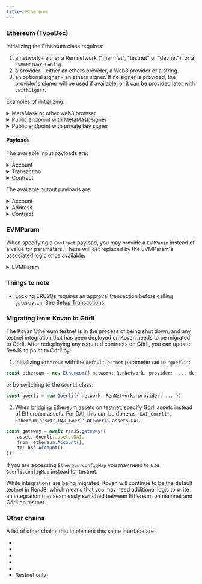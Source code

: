 ```yaml
---
title: Ethereum
---
```



<DocTag type={DocType.Reference} />

### Ethereum <TypeDoc name="Ethereum">(TypeDoc)</TypeDoc>

Initializing the Ethereum class requires:

1. a network - either a Ren network ("mainnet", "testnet" or "devnet"), or a `EVMmNetworkConfig`.
2. a provider - either an ethers provider, a Web3 provider or a string.
3. an optional signer - an ethers signer. If no signer is provided, the provider's signer will be used if available, or it can be provided later with `.withSigner`.

Examples of initializing:

<details><summary>MetaMask or other web3 browser</summary>

After calling `eth_requestAccounts`, you can then pass `window.ethereum` directly to the Ethereum class:

```ts
await window.ethereum.request({ method: "eth_requestAccounts" });

new Ethereum({
    network: "testnet",
    provider: window.ethereum,
});
```

If you are using TypeScript, you can add this anywhere in your code to avoid getting an type error when accessing `window.ethereum`.

```ts
declare global {
    interface Window {
        ethereum: any;
    }
}
```

Because the Ethereum constructor is synchronous, it won't immediately check that the provider is connected to the right network. In a front-end dApp, you should check the network by doing:

```ts
const { chainId } = await provider.getNetwork();
if (chainId !== parseInt(ethereum.network.network.chainId)) {
    throw new Error(
        `Wrong network - please change to ${ethereum.network.network.chainName}`
    );
}
```

</details>

<details><summary>Public endpoint with MetaMask signer</summary>

```ts
new Ethereum({
    network: "mainnet",
    provider: "https://cloudflare-eth.com",
});

await window.ethereum.request({ method: "eth_requestAccounts" });
const web3Provider = new ethers.providers.Web3Provider(
    (window as any).ethereum
);
chain.withSigner(web3Provider.getSigner());
```

</details>

<details><summary>Public endpoint with private key signer</summary>

```ts
import { Wallet } from "ethers";

new Ethereum({
    network: "mainnet",
    provider: "https://cloudflare-eth.com",
    signer: Wallet.fromMnemonic(
        "apple bank cargo ...",
    );
});
```

</details>

#### Payloads

The available input payloads are:

<details><summary>Account</summary>

<TypeDoc name="Ethereum.Account">ethereum.Account</TypeDoc> allows you to specify
the user's connected address as the origin of assets to be burnt or locked.

```tsx
renJS.gateway({
    asset: "BTC",
    from: ethereum.Account({ amount: "0.1", convertUnit: true }),
    ...
})
```

Required parameters:

-   `amount` - the asset amount to lock or burn

Optional parameters:

-   `convertUnit` - convert the `amount` to the chain's smallest unit.
-   `account` - specify the account that the user should have connected when they submit.

You can specify a specific account by providing an `account` field in the options - this account should be connected when the user is prompted to submit the transaction.

</details>

<details><summary>Transaction</summary>

<TypeDoc name="Ethereum.Transaction">ethereum.Transaction</TypeDoc> allows you to
specify a specific Ethereum transaction, instead of watching for deposits to the
gateway address. Note that the recipient address of the transaction should still
match the gateway address generated from the to-chain's parameters.

The transaction should be of type <code>Partial<<TypeDoc name="ChainTransaction" />></code>, with at least one of the `txid` or `txidFormatted` is defined.

```tsx
renJS.gateway({
    asset: "BTC",
    from: ethereum.Transaction({
      // The transaction's hash in the usual Ethereum hex encoding.
      txidFormatted: "0xa1075db55d416d3ca199f55b6084e2115b9345e16c5cf302fc80e9d5fbf5d48d",
      // The transaction's hash in URL-base64 encoding.
      txid: "oQddtV1BbTyhmfVbYITiEVuTReFsXPMC_IDp1fv11I0",
    }),
    ...
})
```

</details>

<details><summary>Contract</summary>

<TypeDoc name="Ethereum.Contract">ethereum.Contract</TypeDoc> allows you to specify
a call to a contract as the input transaction. The contract call should make a call
to `burn` or `lock` on a Ren Gateway contract.

```tsx
renJS.gateway({
    asset: "BTC",
    from: ethereum.Contract({
      to: "0x1234",
      method: "testBurnFunction",
      withRenParams: false,
      params: {
        {
            name: "message",
            type: "string",
            value: "Hello world.",
        },
      },
    }),
    ...
})
```

`withRenParams` should be false for inputs - see the output Contract payload for details.

</details>

The available output payloads are:

<details><summary>Account</summary>

<TypeDoc name="Ethereum.Account">ethereum.Account</TypeDoc> allows you to specify
the user's account as the recipient of the minted or released funds.

```tsx
renJS.gateway({
    asset: "BTC",
    ...
    to: ethereum.Account(),
})
```

Optional parameters:

-   `account` - specify the account that the user should have connected when they submit.
-   `anyoneCanSubmit` - by default, only the specified account can submit the output transaction. Set `anyoneCanSubmit` to `true` to allow anyone to submit the transaction for the user.

</details>

<details><summary>Address</summary>

<TypeDoc name="Ethereum.Address">ethereum.Address</TypeDoc> allows you to specify
an Ethereum address for receiving the minted/released funds.

```tsx
renJS.gateway({
    asset: "BTC",
    ...
    to: ethereum.Address("0x1234..."),
})
```

</details>

<details><summary>Contract</summary>

<TypeDoc name="Ethereum.Contract">ethereum.Contract</TypeDoc> allows you to specify
a call to a contract as the output transaction. The contract call should make a call
to `mint` or `release` on a Ren Gateway contract.

```tsx
renJS.gateway({
    asset: "BTC",
    from: ethereum.Contract({
      to: "0x1234...",
      method: "testMintFunction",
      withRenParams: true,
      params: {
        {
            name: "message",
            type: "string",
            value: "Hello world.",
        },
      },
    }),
    ...
})
```

`withRenParams` should be set to true if the contract function expected the Ren params `amount`, `nHash` and `signature` as its last three parameters.

It adds the following three parameters to the contract call:

<details><summary>Ren Params</summary>

```tsx
{
    name: "amount",
    type: "uint256",
    value: EVMParam.EVM_AMOUNT,
    notInPayload: true,
    renParam: true,
},
{
    name: "nHash",
    type: "bytes32",
    value: EVMParam.EVM_NHASH,
    notInPayload: true,
    renParam: true,
},
{
    name: "signature",
    type: "bytes",
    value: EVMParam.EVM_SIGNATURE,
    notInPayload: true,
    renParam: true,
},
```

See [EVMParam](#evmparam) below.

</details>

</details>

### EVMParam

When specifying a `Contract` payload, you may provide a `EVMParam` instead of a value for parameters. These will get replaced by the EVMParam's associated logic once available.

<details><summary>EVMParam</summary>

<Enumerate title={"EMVParam"}>
    <p><TypeDoc name="EVMParam.EVM_INPUT_TYPE">EVM_INPUT_TYPE</TypeDoc> - whether the input is a "lock" or a "burn"</p>
    <p><TypeDoc name="EVMParam.EVM_OUTPUT_TYPE">EVM_OUTPUT_TYPE</TypeDoc> - whether the output is a "mint" or a "release"</p>
    <p><TypeDoc name="EVMParam.EVM_TRANSACTION_TYPE">EVM_TRANSACTION_TYPE</TypeDoc> - whether the transaction is a "setup", "mint", "burn", "lock" or "release</p>
    <p><TypeDoc name="EVMParam.EVM_TOKEN_ADDRESS">EVM_TOKEN_ADDRESS</TypeDoc> - the address of the token being transferred - either the ren-asset or the lock-asset</p>
    <p><TypeDoc name="EVMParam.EVM_TOKEN_DECIMALS">EVM_TOKEN_DECIMALS</TypeDoc> - the decimals of the token</p>
    <p><TypeDoc name="EVMParam.EVM_GATEWAY_IS_DEPOSIT_ASSET">EVM_GATEWAY_IS_DEPOSIT_ASSET</TypeDoc> - whether the funds need to be transferred to a gateway address using TransferWithLog</p>
    <p><TypeDoc name="EVMParam.EVM_GATEWAY_DEPOSIT_ADDRESS">EVM_GATEWAY_DEPOSIT_ADDRESS</TypeDoc> - the gateway address for native assets (e.g. ETH)</p>
    <p><TypeDoc name="EVMParam.EVM_TRANSFER_WITH_LOG_CONTRACT">EVM_TRANSFER_WITH_LOG_CONTRACT</TypeDoc> - the address of the TransferWithLog contract</p>
    <p><TypeDoc name="EVMParam.EVM_ACCOUNT">EVM_ACCOUNT</TypeDoc> - the connected account</p>
    <p><TypeDoc name="EVMParam.EVM_ACCOUNT_IS_CONTRACT">EVM_ACCOUNT_IS_CONTRACT</TypeDoc> - whether the account has code deployed to it</p>
    <p><TypeDoc name="EVMParam.EVM_GATEWAY">EVM_GATEWAY</TypeDoc> - the address of the relevant gateway</p>
    <p><TypeDoc name="EVMParam.EVM_ASSET">EVM_ASSET</TypeDoc> - the asset being transacted</p>
    <p><TypeDoc name="EVMParam.EVM_AMOUNT">EVM_AMOUNT</TypeDoc> - the amount signed by RenVM (mints and releases)</p>
    <p><TypeDoc name="EVMParam.EVM_NHASH">EVM_NHASH</TypeDoc> - the RenVM transaction's nHash</p>
    <p><TypeDoc name="EVMParam.EVM_PHASH">EVM_PHASH</TypeDoc> - the RenVM transaction's pHash</p>
    <p><TypeDoc name="EVMParam.EVM_SIGNATURE">EVM_SIGNATURE</TypeDoc> - the signature generated by RenVM (mints and releases)</p>
    <p><TypeDoc name="EVMParam.EVM_SIGNATURE_R">EVM_SIGNATURE_R</TypeDoc> - the `r` component of the signature</p>
    <p><TypeDoc name="EVMParam.EVM_SIGNATURE_S">EVM_SIGNATURE_S</TypeDoc> - the `s` component of the signature</p>
    <p><TypeDoc name="EVMParam.EVM_SIGNATURE_V">EVM_SIGNATURE_V</TypeDoc> - the `v` component of the signature</p>
    <p><TypeDoc name="EVMParam.EVM_TO_CHAIN">EVM_TO_CHAIN</TypeDoc> - the target chain</p>
    <p><TypeDoc name="EVMParam.EVM_TO_ADDRESS">EVM_TO_ADDRESS</TypeDoc> - the target recipient</p>
    <p><TypeDoc name="EVMParam.EVM_TO_ADDRESS_BYTES">EVM_TO_ADDRESS_BYTES</TypeDoc> - the target recipient, decoded into bytes</p>
    <p><TypeDoc name="EVMParam.EVM_TO_PAYLOAD">EVM_TO_PAYLOAD</TypeDoc> - the target paylaod</p>

</Enumerate>

</details>

### Things to note

-   Locking ERC20s requires an approval transaction before calling `gateway.in`. See [Setup Transactions](../setupTxs).

### Migrating from Kovan to Görli

The Kovan Ethereum testnet is in the process of being shut down, and any testnet integration that has been deployed on Kovan needs to be migrated to Görli. After redeploying any required contracts on Görli, you can update RenJS to point to Görli by:

1. Initializing `Ethereum` with the `defaultTestnet` parameter set to `"goerli"`:

```ts
const ethereum = new Ethereum({ network: RenNetwork, provider: ..., defaultTestnet: "goerli" })
```

or by switching to the `Goerli` class:

```ts
const goerli = new Goerli({ network: RenNetwork, provider: ... })
```

2. When bridging Ethereum assets on testnet, specify Görli assets instead of Ethereum assets. For DAI, this can be done as `"DAI_Goerli"`, `Ethereum.assets.DAI_Goerli` or `Goerli.assets.DAI`.

```ts
const gateway = await renJS.gateway({
    asset: Goerli.assets.DAI,
    from: ethereum.Account(),
    to: bsc.Account(),
});
```

If you are accessing `Ethereum.configMap` you may need to use `Goerli.configMap` instead for testnet.

While integrations are being migrated, Kovan will continue to be the default testnet in RenJS, which means that you may need additional logic to write an integration that seamlessly switched between Ethereum on mainnet and Görli on testnet.

### Other chains

A list of other chains that implement this same interface are:

-   <TypeDoc name="BinanceSmartChain" />
-   <TypeDoc name="Polygon" />
-   <TypeDoc name="Fantom" />
-   <TypeDoc name="Arbitrum" />
-   <TypeDoc name="Avalanche" />
-   <TypeDoc name="Goerli" /> (testnet only)
